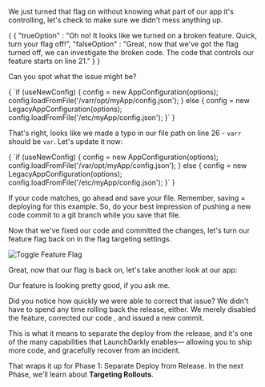 
We just turned that flag on without knowing what part of our app it's controlling, let's check to make sure we didn't mess anything up.

<DynamicText>
  {
    {
      "trueOption" : "Oh no! It looks like we turned on a broken feature. Quick, turn your flag off!",
      "falseOption" : "Great, now that we've got the flag turned off, we can investigate the broken code. The code that controls our feature starts on line 21."
    }
  }
</DynamicText>
<BrokenFeatureModule moduleId="2" />

Can you spot what the issue might be?

<SyntaxHighlighter showLineNumbers="true" startingLineNumber={20} language="javascript" style={docco}>
{
`if (useNewConfig) {
  config = new AppConfiguration(options);
  config.loadFromFile('/varr/opt/myApp/config.json');
} else {
  config = new LegacyAppConfiguration(options);
  config.loadFromFile('/etc/myApp/config.json');
}`
}
</SyntaxHighlighter>

That's right, looks like we made a typo in our file path on line 26 - `varr` should be `var`. Let's update it now:

<SyntaxHighlighter showLineNumbers="true" startingLineNumber={21} language="javascript" style={docco}>
{
`if (useNewConfig) {
  config = new AppConfiguration(options);
  config.loadFromFile('/var/opt/myApp/config.json');
} else {
  config = new LegacyAppConfiguration(options);
  config.loadFromFile('/etc/myApp/config.json');
}`
}
</SyntaxHighlighter>

If your code matches, go ahead and save your file. Remember, saving = deploying for this example. So, do your best impression of pushing a new code commit to a git branch while you save that file.

Now that we've fixed our code and committed the changes, let's turn our feature flag back on in the flag targeting settings.

![Toggle Feature Flag](/images/toggle-flag.gif)

Great, now that our flag is back on, let's take another look at our app:

<BrokenFeatureModule moduleId="2" />

Our feature is looking pretty good, if you ask me. 

Did you notice how quickly we were able to correct that issue? We didn't have to spend any time rolling back the release, either. We merely disabled the feature, corrected our code , and issued a new commit.

This is what it means to separate the deploy from the release, and it's one of the many capabilities that LaunchDarkly enables— allowing you to ship more code, and gracefully recover from an incident.

That wraps it up for Phase 1: Separate Deploy from Release. In the next Phase, we'll learn about **Targeting Rollouts**.